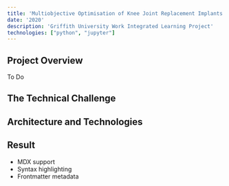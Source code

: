 ```yaml
---
title: 'Multiobjective Optimisation of Knee Joint Replacement Implants'
date: '2020'
description: 'Griffith University Work Integrated Learning Project'
technologies: ["python", "jupyter"] 
---
```


## Project Overview

To Do

## The Technical Challenge

## Architecture and Technologies

## Result

- MDX support
- Syntax highlighting
- Frontmatter metadata 